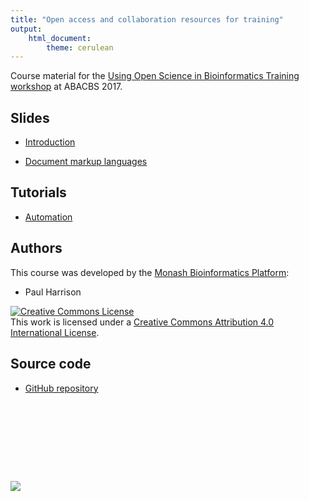 ```yaml
---
title: "Open access and collaboration resources for training"
output:
    html_document:
        theme: cerulean
---
```


Course material for the [Using Open Science in Bioinformatics Training workshop](https://www.abacbs.org/conference-workshops) at ABACBS 2017.

## Slides

* [Introduction](slides/introduction.html)

* [Document markup languages](slides/markup.html)

## Tutorials

* [Automation](topics/automation.html)



## Authors

This course was developed by the [Monash Bioinformatics Platform](http://bioinformatics.erc.monash.edu):

* Paul Harrison

<a rel="license" href="http://creativecommons.org/licenses/by/4.0/"><img alt="Creative Commons License" style="border-width:0" src="images/CC-BY.png" /></a><br />This work is licensed under a <a rel="license" href="http://creativecommons.org/licenses/by/4.0/">Creative Commons Attribution 4.0 International License</a>.


## Source code

* [GitHub repository](https://github.com/MonashBioinformaticsPlatform/2017-11-16-open-science-training)

<p style="margin-top: 10em">
<a href="http://bioinformatics.erc.monash.edu"><img src="images/MBP-banner.png"></a>